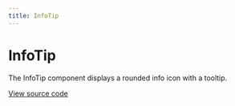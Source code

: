 ```yaml
---
title: InfoTip
---
```


# InfoTip

The InfoTip component displays a rounded info icon with a tooltip.

[View source code](https://github.com/Spendesk/grapes/tree/master/src/components/InfoTip)
